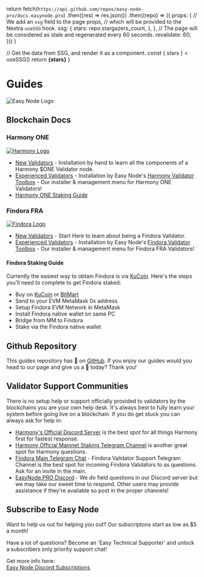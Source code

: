 
  return fetch(`https://api.github.com/repos/easy-node-pro/docs.easynode.pro`)
    .then((res) => res.json())
    .then((repo) => ({
      props: {
        // We add an `ssg` field to the page props,
        // which will be provided to the Nextra `useSSG` hook.
        ssg: {
          stars: repo.stargazers_count,
        },
      },
      // The page will be considered as stale and regenerated every 60 seconds.
      revalidate: 60,
    }))
}

  // Get the data from SSG, and render it as a component.
  const { stars } = useSSG()
  return <strong>{stars}</strong>
}

# Guides
![Easy Node Logo](/twitter_card_800x418.jpg)

## Blockchain Docs
### Harmony ONE
[![Harmony Logo](/harmony_logo_white.png)](/harmony)
- [New Validators](/harmony) - Installation by hand to learn all the components of a Harmony $ONE Validator node.
- [Experienced Validators](/harmony/toolbox) - Installation by Easy Node's [Harmony Validator Toolbox](https://github.com/easy-node-pro/harmony-toolbox) - Our installer & management menu for Harmony ONE Validators!
- [Harmony ONE Staking Guide](https://easynode.pro/harmony)

### Findora FRA
[![Findora Logo](/findora_logo_white.png)](/findora)
- [New Validators](/findora) - Start Here to learn about being a Findora Validator.
- [Experienced Validators](/findora/toolbox) - Installation by Easy Node's [Findora Validator Toolbox](https://github.com/FindoraNetwork/findora-toolbox) - Our installer & management menu for Findora FRA Validators!

#### Findora Staking Guide
Currently the easiest way to obtain Findora is via [KuCoin](https://www.kucoin.com/ucenter/signup?rcode=rJSJQQV). Here's the steps you'll need to complete to get Findora staked:
- Buy on [KuCoin](https://www.kucoin.com/ucenter/signup?rcode=rJSJQQV) or [BitMart](https://www.bitmart.com/trade/en?symbol=FRA_USDT&layout=basic)
- Send to your EVM MetaMask 0x address
- Setup Findora EVM Network in MetaMask
- Install Findora native wallet on same PC
- Bridge from MM to Findora 
- Stake via the Findora native wallet

## Github Repository
This guides repository has <Stars /> 🌟 on [GitHub](https://github.com/easy-node-pro/docs.easynode.pro). If you enjoy our guides would you head to our page and give us a 🌟 today? Thank you!  

## Validator Support Communities
There is no setup help or support officially provided to validators by the blockchains you are your own help desk. It's always best to fully learn your system before going live on a blockchain. If you do get stuck you can always ask for help in:
- [Harmony's Official Discord Server](https://harmony.one/discord) is the best spot for all things Harmony first for fastest response.
- [Harmony Official Mainnet Staking Telegram Channel](https://t.me/PangaeaVolunteers) is another great spot for Harmony questions.
- [Findora Main Telegram Chat](https://t.me/findoraen) - Findora Validator Support Telegram Channel is the best spot for incoming Findora Validators to as questions. Ask for an invite in the main.
- [EasyNode.PRO Discord](https://bit.ly/easynodediscord) - We do field questions in our Discord server but we may take our sweet time to respond. Other users may provide assistance if they're available so post in the proper channels!

## Subscribe to Easy Node
Want to help us out for helping you out? Our subscriptons start as low as $5 a month!  

Have a lot of questions? Become an 'Easy Technical Supporter' and unlock a subscribers only priority support chat!  

Get more info here:  
[Easy Node Discord Subscriptions](https://bit.ly/easynodediscord)